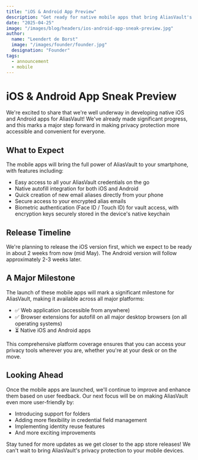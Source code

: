 ```yaml
---
title: "iOS & Android App Preview"
description: "Get ready for native mobile apps that bring AliasVault's features to your smartphone"
date: "2025-04-25"
image: "/images/blog/headers/ios-android-app-sneak-preview.jpg"
author:
  name: "Leendert de Borst"
  image: "/images/founder/founder.jpg"
  designation: "Founder"
tags:
  - announcement
  - mobile
---
```


# iOS & Android App Sneak Preview

We're excited to share that we're well underway in developing native iOS and Android apps for AliasVault! We've already made significant progress, and this marks a major step forward in making privacy protection more accessible and convenient for everyone.

<ClickableImage
  src="/images/blog/large/ios-android-app-preview-large.jpg"
  alt="Upcoming iOS app preview"
  caption="Upcoming iOS app preview"
/>

## What to Expect

The mobile apps will bring the full power of AliasVault to your smartphone, with features including:

- Easy access to all your AliasVault credentials on the go
- Native autofill integration for both iOS and Android
- Quick creation of new email aliases directly from your phone
- Secure access to your encrypted alias emails
- Biometric authentication (Face ID / Touch ID) for vault access, with encryption keys securely stored in the device's native keychain

## Release Timeline

We're planning to release the iOS version first, which we expect to be ready in about 2 weeks from now (mid May). The Android version will follow approximately 2-3 weeks later.

## A Major Milestone

The launch of these mobile apps will mark a significant milestone for AliasVault, making it available across all major platforms:
- ✅ Web application (accessible from anywhere)
- ✅ Browser extensions for autofill on all major desktop browsers (on all operating systems)
- ⏳ Native iOS and Android apps

This comprehensive platform coverage ensures that you can access your privacy tools wherever you are, whether you're at your desk or on the move.

## Looking Ahead

Once the mobile apps are launched, we'll continue to improve and enhance them based on user feedback. Our next focus will be on making AliasVault even more user-friendly by:
- Introducing support for folders
- Adding more flexibility in credential field management
- Implementing identity reuse features
- And more exciting improvements

Stay tuned for more updates as we get closer to the app store releases! We can't wait to bring AliasVault's privacy protection to your mobile devices.